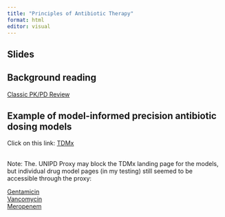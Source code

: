 ```yaml
---
title: "Principles of Antibiotic Therapy"
format: html
editor: visual
---
```


## Slides

## Background reading

[Classic PK/PD Review](drusano2004.pdf)

## Example of model-informed precision antibiotic dosing models

Click on this link: [TDMx](http://www.tdmx.eu/Launch-TDMx/)

<br> Note: The. UNIPD Proxy may block the TDMx landing page for the models, but individual drug model pages (in my testing) still seemed to be accessible through the proxy:

[Gentamicin](http://52.17.60.199/Gentamicin1/) <br>
[Vancomycin](https://tdmx.shinyapps.io/vancomycin/) <br>
[Meropenem](https://tdmx.shinyapps.io/Meropenem/) <br>
